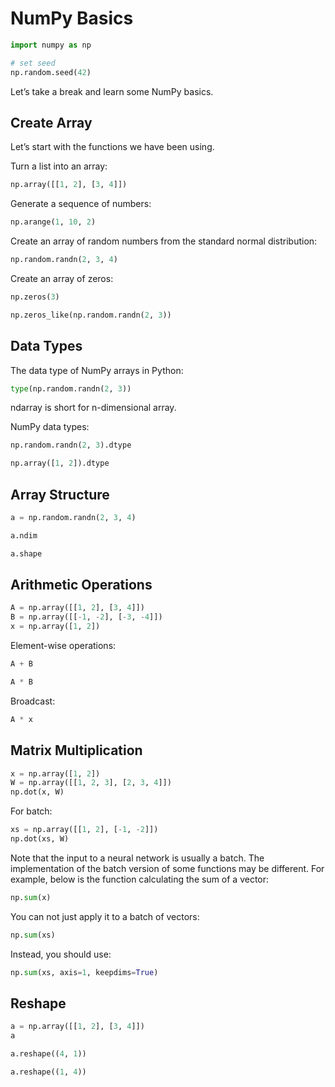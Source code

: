 # NumPy Basics

```python
import numpy as np

# set seed
np.random.seed(42)
```

Let's take a break and learn some NumPy basics.


## Create Array

Let's start with the functions we have been using.

Turn a list into an array:

```python
np.array([[1, 2], [3, 4]])
```

Generate a sequence of numbers:

```python
np.arange(1, 10, 2)
```

Create an array of random numbers from the standard normal distribution:

```python
np.random.randn(2, 3, 4)
```

Create an array of zeros:

```python
np.zeros(3)
```

```python
np.zeros_like(np.random.randn(2, 3))
```


## Data Types

The data type of NumPy arrays in Python: 

```python
type(np.random.randn(2, 3))
```

ndarray is short for n-dimensional array.

NumPy data types:

```python
np.random.randn(2, 3).dtype
```

```python
np.array([1, 2]).dtype
```


## Array Structure

```python
a = np.random.randn(2, 3, 4)
```

```python
a.ndim
```

```python
a.shape
```


## Arithmetic Operations

```python
A = np.array([[1, 2], [3, 4]])
B = np.array([[-1, -2], [-3, -4]])
x = np.array([1, 2])
```

Element-wise operations:

```python
A + B
```

```python
A * B
```

Broadcast:

```python
A * x
```


## Matrix Multiplication

```python
x = np.array([1, 2])
W = np.array([[1, 2, 3], [2, 3, 4]])
np.dot(x, W)
```

For batch:

```python
xs = np.array([[1, 2], [-1, -2]])
np.dot(xs, W)
```

Note that the input to a neural network is usually a batch. The implementation of the batch version of some functions may be different. For example, below is the function calculating the sum of a vector:

```python
np.sum(x)
```

You can not just apply it to a batch of vectors:

```python
np.sum(xs)
```

Instead, you should use:

```python
np.sum(xs, axis=1, keepdims=True)
```


## Reshape

```python
a = np.array([[1, 2], [3, 4]])
a
```

```python
a.reshape((4, 1))
```

```python
a.reshape((1, 4))
```
